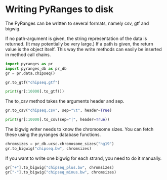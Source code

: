# Writing PyRanges to disk

The PyRanges can be written to several formats, namely csv, gtf and bigwig.

If no path-argument is given, the string representation of the data is returned.
(It may potentially be very large.) If a path is given, the return value is the
object itself. This way the write methods can easily be inserted in method call
chains.

```python
import pyranges as pr
import pyranges_db as pr_db
gr = pr.data.chipseq()

gr.to_gtf("chipseq.gtf")

print(gr[:10000].to_gtf())
```

The to_csv method takes the arguments header and sep.

```python
gr.to_csv("chipseq.csv", sep="\t", header=True)

print(gr[:10000].to_csv(sep="|", header=True))
```

The bigwig writer needs to know the chromosome sizes. You can fetch these using
the pyranges database functions.

```python
chromsizes = pr_db.ucsc.chromosome_sizes("hg19")
gr.to_bigwig("chipseq.bw", chromsizes)
```

If you want to write one bigwig for each strand, you need to do it manually.

```python
gr["+"].to_bigwig("chipseq_plus.bw", chromsizes)
gr["-"].to_bigwig("chipseq_minus.bw", chromsizes)
```
